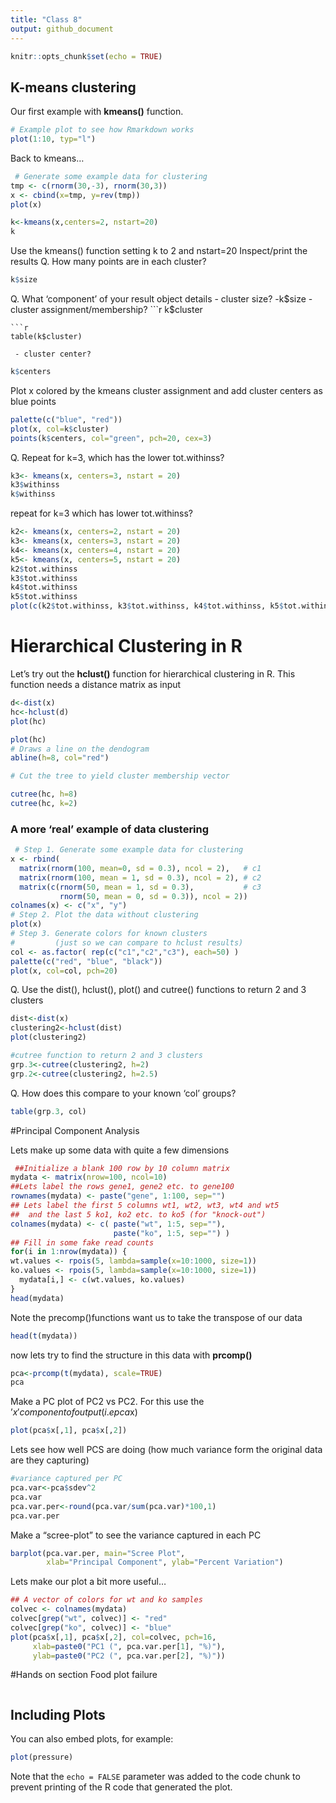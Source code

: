 ```yaml
---
title: "Class 8"
output: github_document
---
```


```r
knitr::opts_chunk$set(echo = TRUE)
```

## K-means clustering
Our first example with **kmeans()** function.

```r
# Example plot to see how Rmarkdown works
plot(1:10, typ="l")
```

Back to kmeans...

```r
 # Generate some example data for clustering
tmp <- c(rnorm(30,-3), rnorm(30,3))
x <- cbind(x=tmp, y=rev(tmp))
plot(x)
```
```r
k<-kmeans(x,centers=2, nstart=20)
k
```

Use the kmeans() function setting k to 2 and nstart=20
 Inspect/print the results
Q. How many points are in each cluster?
```r
k$size
```

Q. What ‘component’ of your result object details
     - cluster size?
      -k$size
     - cluster assignment/membership?
```r
k$cluster
```
```r
table(k$cluster)
```
     
     - cluster center?
```r
k$centers
```
     
Plot x colored by the kmeans cluster assignment and
      add cluster centers as blue points
```r
palette(c("blue", "red"))
plot(x, col=k$cluster)
points(k$centers, col="green", pch=20, cex=3)
```
      
Q. Repeat for k=3, which has the lower tot.withinss?

```r
k3<- kmeans(x, centers=3, nstart = 20)
k3$withinss
k$withinss
```

repeat for k=3 which has lower tot.withinss?
```r
k2<- kmeans(x, centers=2, nstart = 20)
k3<- kmeans(x, centers=3, nstart = 20)
k4<- kmeans(x, centers=4, nstart = 20)
k5<- kmeans(x, centers=5, nstart = 20)
k2$tot.withinss
k3$tot.withinss
k4$tot.withinss
k5$tot.withinss
plot(c(k2$tot.withinss, k3$tot.withinss, k4$tot.withinss, k5$tot.withinss))
```

# Hierarchical Clustering in R

Let's try out the **hclust()** function for hierarchical clustering in R. This function needs a distance matrix as input

```r
d<-dist(x)
hc<-hclust(d)
plot(hc)
```

```r
plot(hc)
# Draws a line on the dendogram
abline(h=8, col="red")

# Cut the tree to yield cluster membership vector

cutree(hc, h=8)
cutree(hc, k=2)
```

### A more 'real' example of data clustering

```r
 # Step 1. Generate some example data for clustering
x <- rbind(
  matrix(rnorm(100, mean=0, sd = 0.3), ncol = 2),   # c1
  matrix(rnorm(100, mean = 1, sd = 0.3), ncol = 2), # c2
  matrix(c(rnorm(50, mean = 1, sd = 0.3),           # c3
           rnorm(50, mean = 0, sd = 0.3)), ncol = 2))
colnames(x) <- c("x", "y")
# Step 2. Plot the data without clustering
plot(x)
# Step 3. Generate colors for known clusters
#         (just so we can compare to hclust results)
col <- as.factor( rep(c("c1","c2","c3"), each=50) )
palette(c("red", "blue", "black"))
plot(x, col=col, pch=20)
```

 Q. Use the dist(), hclust(), plot() and cutree()
      functions to return 2 and 3 clusters
```r
dist<-dist(x)
clustering2<-hclust(dist)
plot(clustering2)
```

```r
#cutree function to return 2 and 3 clusters
grp.3<-cutree(clustering2, h=2)
grp.2<-cutree(clustering2, h=2.5)
```

Q. How does this compare to your known 'col' groups?

```r
table(grp.3, col)
```



#Principal Component Analysis

Lets make up some data with quite a few dimensions
```r
 ##Initialize a blank 100 row by 10 column matrix
mydata <- matrix(nrow=100, ncol=10)
##Lets label the rows gene1, gene2 etc. to gene100
rownames(mydata) <- paste("gene", 1:100, sep="")
## Lets label the first 5 columns wt1, wt2, wt3, wt4 and wt5
##  and the last 5 ko1, ko2 etc. to ko5 (for "knock-out")
colnames(mydata) <- c( paste("wt", 1:5, sep=""),
                       paste("ko", 1:5, sep="") )
## Fill in some fake read counts
for(i in 1:nrow(mydata)) {
wt.values <- rpois(5, lambda=sample(x=10:1000, size=1)) 
ko.values <- rpois(5, lambda=sample(x=10:1000, size=1))
  mydata[i,] <- c(wt.values, ko.values)
}
head(mydata)
```

Note the precomp()functions want us to take the transpose of our data
```r
head(t(mydata))
```
now lets try to find the structure in this data with **prcomp()**

```r
pca<-prcomp(t(mydata), scale=TRUE)
pca
```

Make a PC plot of PC2 vs PC2. For this use the '$x' component of output (i.e pca$x)
```r
plot(pca$x[,1], pca$x[,2])

```
Lets see how well PCS are doing (how much variance form the original data are they capturing)
```r
#variance captured per PC
pca.var<-pca$sdev^2
pca.var
pca.var.per<-round(pca.var/sum(pca.var)*100,1)
pca.var.per
```

Make a "scree-plot" to see the variance captured in each PC
```r
barplot(pca.var.per, main="Scree Plot",
        xlab="Principal Component", ylab="Percent Variation")
```

Lets make our plot a bit more useful...
```r
## A vector of colors for wt and ko samples
colvec <- colnames(mydata)
colvec[grep("wt", colvec)] <- "red"
colvec[grep("ko", colvec)] <- "blue"
plot(pca$x[,1], pca$x[,2], col=colvec, pch=16,
     xlab=paste0("PC1 (", pca.var.per[1], "%)"),
     ylab=paste0("PC2 (", pca.var.per[2], "%)"))
```


#Hands on section Food plot failure
```r

```


## Including Plots

You can also embed plots, for example:

```r
plot(pressure)
```

Note that the `echo = FALSE` parameter was added to the code chunk to prevent printing of the R code that generated the plot.
